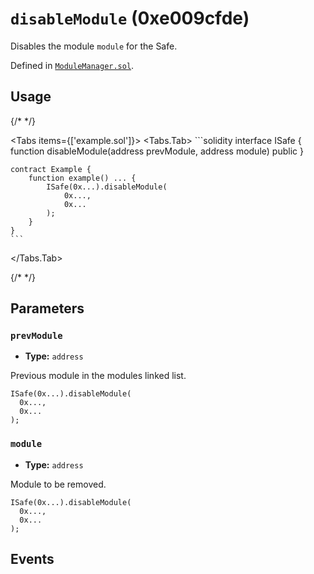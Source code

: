 



# `disableModule` (0xe009cfde)



Disables the module `module` for the Safe.

<OnlySafeTxCallout />




Defined in [`ModuleManager.sol`](https://github.com/safe-global/safe-smart-account/tree/v1.4.1/contracts/base/ModuleManager.sol#L63).


## Usage

{/* <!-- vale off --> */}

<Tabs items={['example.sol']}>
  <Tabs.Tab>
    ```solidity
    interface ISafe {
        function disableModule(address prevModule, address module) public
    }

    contract Example {
        function example() ... {
            ISafe(0x...).disableModule(
                0x...,
                0x...
            );
        }
    }
    ```
  </Tabs.Tab>
</Tabs>

{/* <!-- vale on --> */}



## Parameters

### `prevModule`

  - **Type:** `address`

  Previous module in the modules linked list.

  ```solidity focus=2
  ISafe(0x...).disableModule(
    0x...,
    0x...
  );
  ```


### `module`

  - **Type:** `address`

  Module to be removed.

  ```solidity focus=3
  ISafe(0x...).disableModule(
    0x...,
    0x...
  );
  ```




## Events

<DisabledModule />

